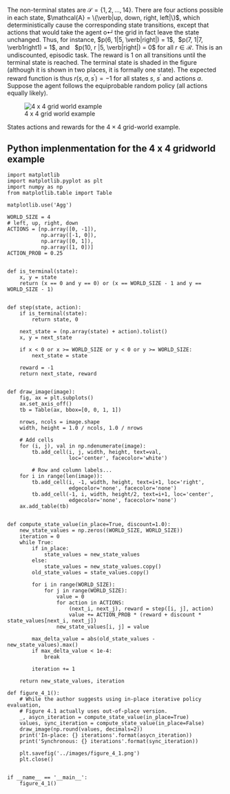 :::: {#exm-four-times-four-grid-world}
The non-terminal states are $\mathcal{S} = \{1, 2, \dots, 14\}$. There are four
actions possible in each state,
$\mathcal{A} = \{\verb|up, down, right, left|\}$, which deterministically cause
the corresponding state transitions, except that actions that would take the
agent o↵ the grid in fact leave the state unchanged. Thus, for instance,
$p(6, 1|5, \verb|right|) = 1$, \ $p(7, 1|7, \verb1right1) = 1$, and \ 
$p(10, r |5, \verb|right|) = 0$ for all $r \in \mathcal{R}$. This is an
undiscounted, episodic task. The reward is 1 on all transitions until the
terminal state is reached. The terminal state is shaded in the figure (although
it is shown in two places, it is formally one state). The expected reward
function is thus $r(s, a, s^{\prime} ) = -1$ for all states $s$, $s^{\prime}$
and actions $a$. Suppose the agent follows the equiprobable random policy (all
actions equally likely).

:::{#fig-four_by_four_world_grid_exm fig-env="figure*"}

![4 x 4 grid world
example](/assets/ch_05/four_times_four_grid_world_exm.png){.lightbox}

States actions and rewards for the $4\times4$ grid-world example.
:::


::: {.callout-tip collapse="true" icon="false"}

# Python implenmentation for the 4 x 4 gridworld example
``` .python
import matplotlib
import matplotlib.pyplot as plt
import numpy as np
from matplotlib.table import Table

matplotlib.use('Agg')

WORLD_SIZE = 4
# left, up, right, down
ACTIONS = [np.array([0, -1]),
           np.array([-1, 0]),
           np.array([0, 1]),
           np.array([1, 0])]
ACTION_PROB = 0.25


def is_terminal(state):
    x, y = state
    return (x == 0 and y == 0) or (x == WORLD_SIZE - 1 and y == WORLD_SIZE - 1)


def step(state, action):
    if is_terminal(state):
        return state, 0

    next_state = (np.array(state) + action).tolist()
    x, y = next_state

    if x < 0 or x >= WORLD_SIZE or y < 0 or y >= WORLD_SIZE:
        next_state = state

    reward = -1
    return next_state, reward


def draw_image(image):
    fig, ax = plt.subplots()
    ax.set_axis_off()
    tb = Table(ax, bbox=[0, 0, 1, 1])

    nrows, ncols = image.shape
    width, height = 1.0 / ncols, 1.0 / nrows

    # Add cells
    for (i, j), val in np.ndenumerate(image):
        tb.add_cell(i, j, width, height, text=val,
                    loc='center', facecolor='white')

        # Row and column labels...
    for i in range(len(image)):
        tb.add_cell(i, -1, width, height, text=i+1, loc='right',
                    edgecolor='none', facecolor='none')
        tb.add_cell(-1, i, width, height/2, text=i+1, loc='center',
                    edgecolor='none', facecolor='none')
    ax.add_table(tb)


def compute_state_value(in_place=True, discount=1.0):
    new_state_values = np.zeros((WORLD_SIZE, WORLD_SIZE))
    iteration = 0
    while True:
        if in_place:
            state_values = new_state_values
        else:
            state_values = new_state_values.copy()
        old_state_values = state_values.copy()

        for i in range(WORLD_SIZE):
            for j in range(WORLD_SIZE):
                value = 0
                for action in ACTIONS:
                    (next_i, next_j), reward = step([i, j], action)
                    value += ACTION_PROB * (reward + discount * state_values[next_i, next_j])
                new_state_values[i, j] = value

        max_delta_value = abs(old_state_values - new_state_values).max()
        if max_delta_value < 1e-4:
            break

        iteration += 1

    return new_state_values, iteration

def figure_4_1():
    # While the author suggests using in-place iterative policy evaluation,
    # Figure 4.1 actually uses out-of-place version.
    _, asycn_iteration = compute_state_value(in_place=True)
    values, sync_iteration = compute_state_value(in_place=False)
    draw_image(np.round(values, decimals=2))
    print('In-place: {} iterations'.format(asycn_iteration))
    print('Synchronous: {} iterations'.format(sync_iteration))

    plt.savefig('../images/figure_4_1.png')
    plt.close()


if __name__ == '__main__':
    figure_4_1()
```
:::
::::
